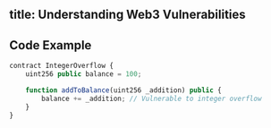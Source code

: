 title: Understanding Web3 Vulnerabilities
---

## Code Example

```javascript
contract IntegerOverflow {
    uint256 public balance = 100;

    function addToBalance(uint256 _addition) public {
        balance += _addition; // Vulnerable to integer overflow
    }
}
